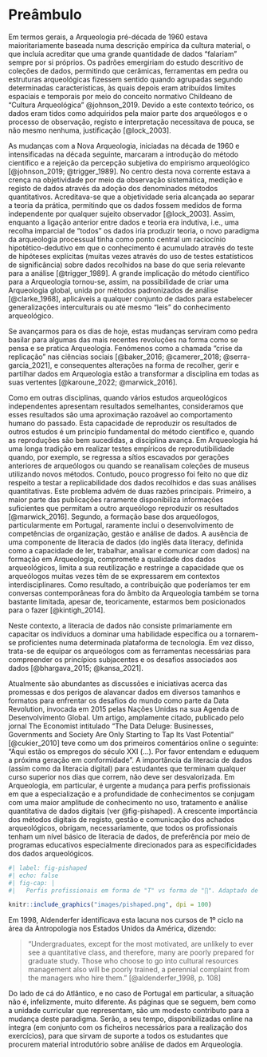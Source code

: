 # Preâmbulo {.unnumbered}

Em termos gerais, a Arqueologia pré-década de 1960 estava maioritariamente baseada numa descrição empírica da cultura material, o que incluía acreditar que uma grande quantidade de dados "falariam" sempre por si próprios. Os padrões emergiriam do estudo descritivo de coleções de dados, permitindo que cerâmicas, ferramentas em pedra ou estruturas arqueológicas fizessem sentido quando agrupadas segundo determinadas características, às quais depois eram atribuídos limites espaciais e temporais por meio do conceito normativo Childeano de "Cultura Arqueológica" @johnson_2019. Devido a este contexto teórico, os dados eram tidos como adquiridos pela maior parte dos arqueólogos e o processo de observação, registo e interpretação necessitava de pouca, se não mesmo nenhuma, justificação [@lock_2003].

As mudanças com a Nova Arqueologia, iniciadas na década de 1960 e intensificadas na década seguinte, marcaram a introdução do método científico e a rejeição da percepção subjetiva do empirismo arqueológico [@johnson_2019; @trigger_1989]. No centro desta nova corrente estava a crença na objetividade por meio da observação sistemática, medição e registo de dados através da adoção dos denominados métodos quantitativos. Acreditava-se que a objetividade seria alcançada ao separar a teoria da prática, permitindo que os dados fossem medidos de forma independente por qualquer sujeito observador [@lock_2003]. Assim, enquanto a ligação anterior entre dados e teoria era indutiva, i.e., uma recolha imparcial de "todos" os dados iria produzir teoria, o novo paradigma da arqueologia processual tinha como ponto central um raciocínio hipotético-dedutivo em que o conhecimento é acumulado através do teste de hipóteses explícitas (muitas vezes através do uso de testes estatísticos de significância) sobre dados recolhidos na base do que seria relevante para a análise [@trigger_1989]. A grande implicação do método científico para a Arqueologia tornou-se, assim, na possibilidade de criar uma Arqueologia global, unida por métodos padronizados de análise [@clarke_1968], aplicáveis a qualquer conjunto de dados para estabelecer generalizações interculturais ou até mesmo "leis" do conhecimento arqueológico.

Se avançarmos para os dias de hoje, estas mudanças serviram como pedra basilar para algumas das mais recentes revoluções na forma como se pensa e se pratica Arqueologia. Fenómenos como a chamada "crise da replicação" nas ciências sociais [@baker_2016; @camerer_2018; @serra-garcia_2021], e consequentes alterações na forma de recolher, gerir e partilhar dados em Arqueologia estão a transformar a disciplina em todas as suas vertentes [@karoune_2022; @marwick_2016].

Como em outras disciplinas, quando vários estudos arqueológicos independentes apresentam resultados semelhantes, consideramos que esses resultados são uma aproximação razoável ao comportamento humano do passado. Esta capacidade de reproduzir os resultados de outros estudos é um princípio fundamental do método científico e, quando as reproduções são bem sucedidas, a disciplina avança. Em Arqueologia há uma longa tradição em realizar testes empíricos de reprodutibilidade quando, por exemplo, se regressa a sítios escavados por gerações anteriores de arqueólogos ou quando se reanalisam coleções de museus utilizando novos métodos. Contudo, pouco progresso foi feito no que diz respeito a testar a replicabilidade dos dados recolhidos e das suas análises quantitativas. Este problema advém de duas razões principais. Primeiro, a maior parte das publicações raramente disponibiliza informações suficientes que permitam a outro arqueólogo reproduzir os resultados [@marwick_2016]. Segundo, a formação base dos arqueólogos, particularmente em Portugal, raramente inclui o desenvolvimento de competências de organização, gestão e análise de dados. A ausência de uma componente de literacia de dados (do inglês data literacy, definida como a capacidade de ler, trabalhar, analisar e comunicar com dados) na formação em Arqueologia, compromete a qualidade dos dados arqueológicos, limita a sua reutilização e restringe a capacidade que os arqueólogos muitas vezes têm de se expressarem em contextos interdisciplinares. Como resultado, a contribuição que poderíamos ter em conversas contemporâneas fora do âmbito da Arqueologia também se torna bastante limitada, apesar de, teoricamente, estarmos bem posicionados para o fazer [@kintigh_2014].

Neste contexto, a literacia de dados não consiste primariamente em capacitar os indivíduos a dominar uma habilidade específica ou a tornarem-se proficientes numa determinada plataforma de tecnologia. Em vez disso, trata-se de equipar os arqueólogos com as ferramentas necessárias para compreender os princípios subjacentes e os desafios associados aos dados [@bhargava_2015; @kansa_2021].

Atualmente são abundantes as discussões e iniciativas acerca das promessas e dos perigos de alavancar dados em diversos tamanhos e formatos para enfrentar os desafios do mundo como parte da Data Revolution, invocada em 2015 pelas Nações Unidas na sua Agenda de Desenvolvimento Global. Um artigo, amplamente citado, publicado pelo jornal The Economist intitulado "The Data Deluge: Businesses, Governments and Society Are Only Starting to Tap Its Vast Potential" [@cukier_2010] teve como um dos primeiros comentários online o seguinte: "Aqui estão os empregos do século XXI (\...). Por favor entendam e eduquem a próxima geração em conformidade". A importância da literacia de dados (assim como da literacia digital) para estudantes que terminam qualquer curso superior nos dias que correm, não deve ser desvalorizada. Em Arqueologia, em particular, é urgente a mudança para perfis profissionais em que a especialização e a profundidade de conhecimentos se conjugam com uma maior amplitude de conhecimento no uso, tratamento e análise quantitativa de dados digitais (ver @fig-pishaped). A crescente importância dos métodos digitais de registo, gestão e comunicação dos achados arqueológicos, obrigam, necessariamente, que todos os profissionais tenham um nível básico de literacia de dados, de preferência por meio de programas educativos especialmente direcionados para as especificidades dos dados arqueológicos.

```r
#| label: fig-pishaped
#| echo: false
#| fig-cap: | 
#|   Perfis profissionais em forma de "T" vs forma de "∏". Adaptado de @marwick2016).

knitr::include_graphics("images/pishaped.png", dpi = 100)
```

Em 1998, Aldenderfer identificava esta lacuna nos cursos de 1º ciclo na área da Antropologia nos Estados Unidos da América, dizendo:

> "Undergraduates, except for the most motivated, are unlikely to ever see a quantitative class, and therefore, many are poorly prepared for graduate study. Those who choose to go into cultural resources management also will be poorly trained, a perennial complaint from the managers who hire them." [@aldenderfer_1998, p. 108]

Do lado de cá do Atlântico, e no caso de Portugal em particular, a situação não é, infelizmente, muito diferente. As páginas que se seguem, bem como a unidade curricular que representam, são um modesto contributo para a mudança deste paradigma. Serão, a seu tempo, disponibilizadas online na íntegra (em conjunto com os ficheiros necessários para a realização dos exercícios), para que sirvam de suporte a todos os estudantes que procurem material introdutório sobre análise de dados em Arqueologia.
